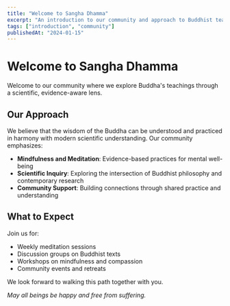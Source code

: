 ```yaml
---
title: "Welcome to Sangha Dhamma"
excerpt: "An introduction to our community and approach to Buddhist teachings"
tags: ["introduction", "community"]
publishedAt: "2024-01-15"
---
```


# Welcome to Sangha Dhamma

Welcome to our community where we explore Buddha's teachings through a scientific, evidence-aware lens.

## Our Approach

We believe that the wisdom of the Buddha can be understood and practiced in harmony with modern scientific understanding. Our community emphasizes:

- **Mindfulness and Meditation**: Evidence-based practices for mental well-being
- **Scientific Inquiry**: Exploring the intersection of Buddhist philosophy and contemporary research
- **Community Support**: Building connections through shared practice and understanding

## What to Expect

Join us for:

- Weekly meditation sessions
- Discussion groups on Buddhist texts
- Workshops on mindfulness and compassion
- Community events and retreats

We look forward to walking this path together with you.

_May all beings be happy and free from suffering._
